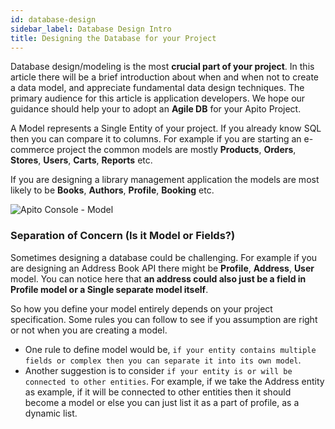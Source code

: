 ```yaml
---
id: database-design
sidebar_label: Database Design Intro
title: Designing the Database for your Project
---
```


Database design/modeling is the most **crucial part of your project**. In this article there will be a brief introduction about when and when not to create a data model, and appreciate fundamental data design techniques.
The primary audience for this article is application developers. We hope our guidance should help your to adopt an **Agile DB** for your Apito Project.

A Model represents a Single Entity of your project. If you already know SQL then you can compare it to columns. For example if you are starting an e-commerce project the common models
are mostly **Products**, **Orders**, **Stores**, **Users**, **Carts**, **Reports** etc.

If you are designing a library management application the models are most likely to be **Books**, **Authors**, **Profile**, **Booking** etc.

![Apito Console - Model](https://cdn.apito.io/media/apito_documentation/XL8YIXTZO1_Apito_Console___Model.png)

### Separation of Concern (Is it Model or Fields?)

Sometimes designing a database could be challenging. For example if you are designing an Address Book API there might be **Profile**, **Address**, **User** model. You can notice here that
**an address could also just be a field in Profile model or a Single separate model itself**.

So how you define your model entirely depends on your project specification. Some rules you can follow to see if you assumption are right or not when you are creating a model.

* One rule to define model would be, `if your entity contains multiple fields or complex then you can separate it into its own model`.
* Another suggestion is to consider `if your entity is or will be connected to other entities`. For example, if we take the Address entity as example,
if it will be connected to other entities then it should become a model or else you can just list it as a part of profile, as a dynamic list.

